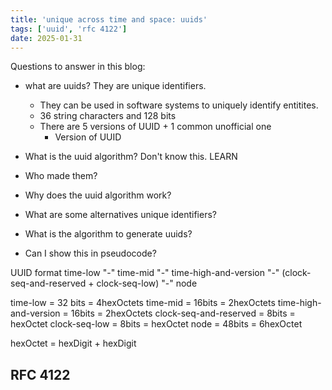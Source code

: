 ```yaml
---
title: 'unique across time and space: uuids'
tags: ['uuid', 'rfc 4122']
date: 2025-01-31
---
```


Questions to answer in this blog:

- what are uuids? They are unique identifiers.

  - They can be used in software systems to uniquely identify entitites.
  - 36 string characters and 128 bits
  - There are 5 versions of UUID + 1 common unofficial one
    - Version of UUID

- What is the uuid algorithm? Don't know this. LEARN
- Who made them?
- Why does the uuid algorithm work?
- What are some alternatives unique identifiers?
- What is the algorithm to generate uuids?
- Can I show this in pseudocode?

UUID format
time-low "-" time-mid "-" time-high-and-version "-" (clock-seq-and-reserved + clock-seq-low) "-" node

time-low = 32 bits = 4hexOctets
time-mid = 16bits = 2hexOctets
time-high-and-version = 16bits = 2hexOctets
clock-seq-and-reserved = 8bits = hexOctet
clock-seq-low = 8bits = hexOctet
node = 48bits = 6hexOctet

hexOctet = hexDigit + hexDigit

## RFC 4122
